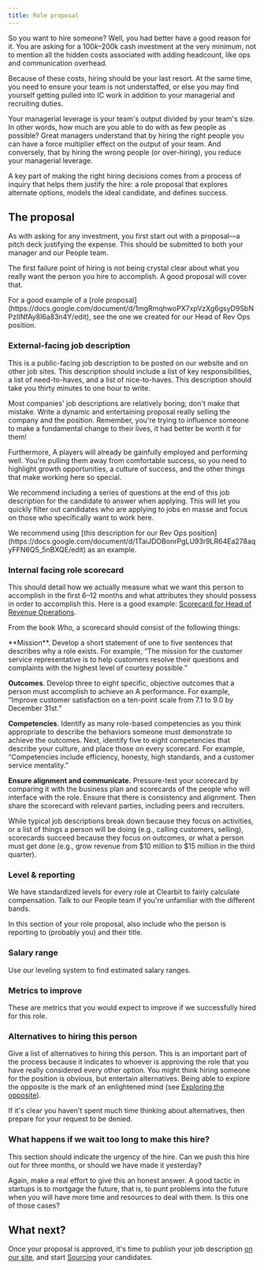 ```yaml
---
title: Role proposal
---
```



So you want to hire someone? Well, you had better have a good reason for it. You are asking for a $100k–$200k cash investment at the very minimum, not to mention all the hidden costs associated with adding headcount, like ops and communication overhead.

Because of these costs, hiring should be your last resort. At the same time, you need to ensure your team is not understaffed, or else you may find yourself getting pulled into IC work in addition to your managerial and recruiting duties.

Your managerial leverage is your team's output divided by your team's size. In other words, how much are you able to do with as few people as possible? Great managers understand that by hiring the right people you can have a force multiplier effect on the output of your team. And conversely, that by hiring the wrong people (or over-hiring), you reduce your managerial leverage.

A key part of making the right hiring decisions comes from a process of inquiry that helps them justify the hire: a role proposal that explores alternate options, models the ideal candidate, and defines success.

## The proposal

As with asking for any investment, you first start out with a proposal—a pitch deck justifying the expense. This should be submitted to both your manager and our People team.

The first failure point of hiring is not being crystal clear about what you really want the person you hire to accomplish. A good proposal will cover that.

<Callout emoji="🔗">
For a good example of a [role proposal](https://docs.google.com/document/d/1mgRmqhwoPX7xpVzXg6gsyD9SbNPzIINfAy8I6a83n4Y/edit), see the one we created for our Head of Rev Ops position.
</Callout>

### External-facing job description

This is a public-facing job description to be posted on our website and on other job sites. This description should include a list of key responsibilities, a list of need-to-haves, and a list of nice-to-haves. This description should take you thirty minutes to one hour to write.

Most companies' job descriptions are relatively boring; don't make that mistake. Write a dynamic and entertaining proposal really selling the company and the position. Remember, you're trying to influence someone to make a fundamental change to their lives, it had better be worth it for them!

Furthermore, A players will already be gainfully employed and performing well. You're pulling them away from comfortable success, so you need to highlight growth opportunities, a culture of success, and the other things that make working here so special.

We recommend including a series of questions at the end of this job description for the candidate to answer when applying. This will let you quickly filter out candidates who are applying to jobs en masse and focus on those who specifically want to work here.

<Callout emoji="🔗">
We recommend using [this description for our Rev Ops position](https://docs.google.com/document/d/1TaiJDOBonrPgLU93r9LR64Ea278aqyFFN6Q5_5nBXQE/edit) as an example.
</Callout>

### Internal facing role scorecard

This should detail how we actually measure what we want this person to accomplish in the first 6–12 months and what attributes they should possess in order to accomplish this. Here is a good example: [Scorecard for Head of Revenue Operations](https://docs.google.com/document/d/1p7-9RtdkQwpYQKt4lPn4-BYJs2P5TCds3qHoXJlfepI/edit).

From the book *Who*, a scorecard should consist of the following things:

<Callout emoji="📖">
**Mission**. Develop a short statement of one to five sentences that describes why a role exists. For example, “The mission for the customer service representative is to help customers resolve their questions and complaints with the highest level of courtesy possible.”

**Outcomes**. Develop three to eight specific, objective outcomes that a person must accomplish to achieve an A performance. For example, “Improve customer satisfaction on a ten-point scale from 7.1 to 9.0 by December 31st.”

**Competencies**. Identify as many role-based competencies as you think appropriate to describe the behaviors someone must demonstrate to achieve the outcomes. Next, identify five to eight competencies that describe your culture, and place those on every scorecard. For example, “Competencies include efficiency, honesty, high standards, and a customer service mentality.”

**Ensure alignment and communicate.** Pressure-test your scorecard by comparing it with the business plan and scorecards of the people who will interface with the role. Ensure that there is consistency and alignment. Then share the scorecard with relevant parties, including peers and recruiters.
</Callout>

While typical job descriptions break down because they focus on activities, or a list of things a person will be doing (e.g., calling customers, selling), scorecards succeed because they focus on outcomes, or what a person must get done (e.g., grow revenue from $10 million to $15 million in the third quarter).

### Level & reporting

We have standardized levels for every role at Clearbit to fairly calculate compensation. Talk to our People team if you're unfamiliar with the different bands.

In this section of your role proposal, also include who the person is reporting to (probably you) and their title.

### Salary range

Use our leveling system to find estimated salary ranges.

### Metrics to improve

These are metrics that you would expect to improve if we successfully hired for this role.

### Alternatives to hiring this person

Give a list of alternatives to hiring this person. This is an important part of the process because it indicates to whoever is approving the role that you have really considered every other option. You might think hiring someone for the position is obvious, but entertain alternatives. Being able to explore the opposite is the mark of an enlightened mind (see [Exploring the opposite](/managing-yourself/exploring-the-opposite)).

If it's clear you haven't spent much time thinking about alternatives, then prepare for your request to be denied.

### What happens if we wait too long to make this hire?

This section should indicate the urgency of the hire. Can we push this hire out for three months, or should we have made it yesterday?

Again, make a real effort to give this an honest answer. A good tactic in startups is to mortgage the future, that is, to punt problems into the future when you will have more time and resources to deal with them. Is this one of those cases?

## What next?

Once your proposal is approved, it's time to publish your job description [on our site](http://clearbit.com/jobs), and start [Sourcing](/hiring-and-onboarding/sourcing) your candidates.